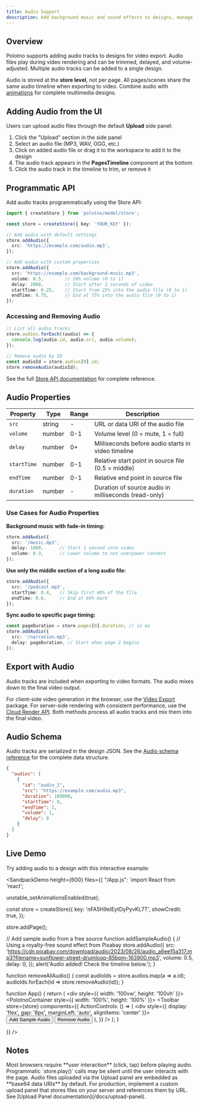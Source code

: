 ```yaml
---
title: Audio Support
description: Add background music and sound effects to designs, manage via timeline, export with video
---
```


## Overview

Polotno supports adding audio tracks to designs for video export. Audio files play during video rendering and can be trimmed, delayed, and volume-adjusted. Multiple audio tracks can be added to a single design.

Audio is stored at the **store level**, not per page. All pages/scenes share the same audio timeline when exporting to video. Combine audio with [animations](/docs/animations-and-videos) for complete multimedia designs.

## Adding Audio from the UI

Users can upload audio files through the default **Upload** side panel:

1. Click the "Upload" section in the side panel
2. Select an audio file (MP3, WAV, OGG, etc.)
3. Click on added audio file or drag it to the workspace to add it to the design
4. The audio track appears in the **PagesTimeline** component at the bottom
5. Click the audio track in the timeline to trim, or remove it

## Programmatic API

Add audio tracks programmatically using the Store API:

```ts
import { createStore } from 'polotno/model/store';

const store = createStore({ key: 'YOUR_KEY' });

// Add audio with default settings
store.addAudio({
  src: 'https://example.com/audio.mp3',
});

// Add audio with custom properties
store.addAudio({
  src: 'https://example.com/background-music.mp3',
  volume: 0.5,        // 50% volume (0 to 1)
  delay: 2000,        // Start after 2 seconds of video
  startTime: 0.25,    // Start from 25% into the audio file (0 to 1)
  endTime: 0.75,      // End at 75% into the audio file (0 to 1)
});
```

### Accessing and Removing Audio

```ts
// List all audio tracks
store.audios.forEach((audio) => {
  console.log(audio.id, audio.src, audio.volume);
});

// Remove audio by ID
const audioId = store.audios[0].id;
store.removeAudio(audioId);
```

See the full [Store API documentation](/docs/store#working-with-audio) for complete reference.

## Audio Properties

| Property | Type | Range | Description |
|----------|------|-------|-------------|
| `src` | string | - | URL or data URI of the audio file |
| `volume` | number | 0-1 | Volume level (0 = mute, 1 = full) |
| `delay` | number | 0+ | Milliseconds before audio starts in video timeline |
| `startTime` | number | 0-1 | Relative start point in source file (0.5 = middle) |
| `endTime` | number | 0-1 | Relative end point in source file |
| `duration` | number | - | Duration of source audio in milliseconds (read-only) |

### Use Cases for Audio Properties

**Background music with fade-in timing:**
```ts
store.addAudio({
  src: '/music.mp3',
  delay: 1000,      // Start 1 second into video
  volume: 0.3,      // Lower volume to not overpower content
});
```

**Use only the middle section of a long audio file:**
```ts
store.addAudio({
  src: '/podcast.mp3',
  startTime: 0.4,   // Skip first 40% of the file
  endTime: 0.6,     // End at 60% mark
});
```

**Sync audio to specific page timing:**
```ts
const pageDuration = store.pages[0].duration; // in ms
store.addAudio({
  src: '/narration.mp3',
  delay: pageDuration, // Start when page 2 begins
});
```

## Export with Audio

Audio tracks are included when exporting to video formats. The audio mixes down to the final video output.

For client-side video generation in the browser, use the [Video Export](/docs/video-export) package. For server-side rendering with consistent performance, use the [Cloud Render API](/docs/cloud-render-api). Both methods process all audio tracks and mix them into the final video.

## Audio Schema

Audio tracks are serialized in the design JSON. See the [Audio schema reference](/docs/schema/audio) for the complete data structure.

```json
{
  "audios": [
    {
      "id": "audio_1",
      "src": "https://example.com/audio.mp3",
      "duration": 180000,
      "startTime": 0,
      "endTime": 1,
      "volume": 1,
      "delay": 0
    }
  ]
}
```

## Live Demo

Try adding audio to a design with this interactive example:

<SandpackDemo 
  height={600}
  files={{
    "/App.js": `import React from 'react';

unstable_setAnimationsEnabled(true);

const store = createStore({
  key: 'nFA5H9elEytDyPyvKL7T',
  showCredit: true,
});

store.addPage();

// Add sample audio from a free source
function addSampleAudio() {
  // Using a royalty-free sound effect from Pixabay
  store.addAudio({
    src: 'https://cdn.pixabay.com/download/audio/2023/08/26/audio_a6ee15a317.mp3?filename=sunflower-street-drumloop-85bpm-163900.mp3',
    volume: 0.5,
    delay: 0,
  });
  alert('Audio added! Check the timeline below.');
}

function removeAllAudio() {
  const audioIds = store.audios.map(a => a.id);
  audioIds.forEach(id => store.removeAudio(id));
}

function App() {
  return (
    <div style={{ width: '100vw', height: '100vh' }}>
      <PolotnoContainer style={{ width: '100%', height: '100%' }}>
        <SidePanelWrap>
          <SidePanel store={store} />
        </SidePanelWrap>
        <WorkspaceWrap>
          <Toolbar
            store={store}
            components={{
              ActionControls: () => (
                <div style={{ display: 'flex', gap: '8px', marginLeft: 'auto', alignItems: 'center' }}>
                  <button
                    className="bp5-button bp5-minimal"
                    onClick={addSampleAudio}
                  >
                    Add Sample Audio
                  </button>
                  <button
                    className="bp5-button bp5-minimal"
                    onClick={removeAllAudio}
                  >
                    Remove Audio
                  </button>
                </div>
              ),
            }}
          />
          <Workspace store={store} />
          <ZoomButtons store={store} />
          <PagesTimeline store={store} />
        </WorkspaceWrap>
      </PolotnoContainer>
    </div>
  );
}

  }}
/>

## Notes

<Callout type="info" title="Browser Audio Limits">
Most browsers require **user interaction** (click, tap) before playing audio. Programmatic `store.play()` calls may be silent until the user interacts with the page.
</Callout>

<Callout type="warning" title="File Size Considerations">
Audio files uploaded via the Upload panel are embedded as **base64 data URIs** by default. For production, implement a custom upload panel that stores files on your server and references them by URL. See [Upload Panel documentation](/docs/upload-panel).
</Callout>


